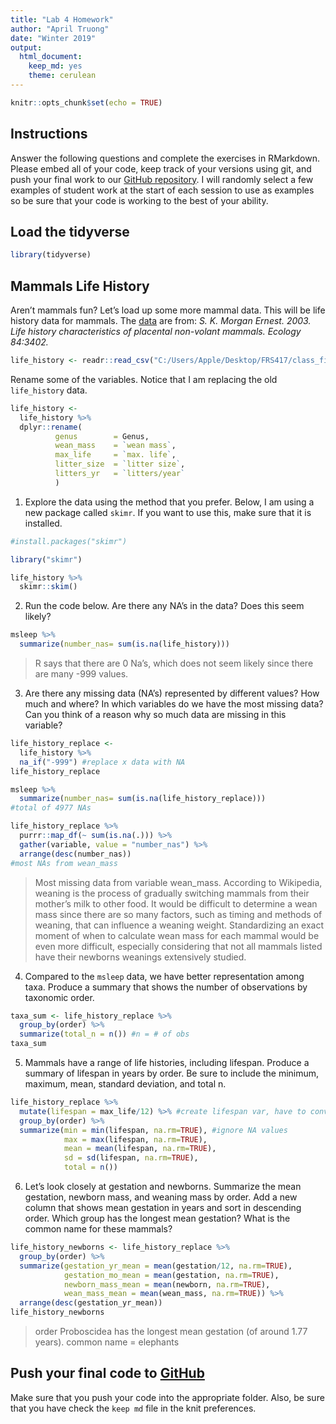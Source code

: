 ```yaml
---
title: "Lab 4 Homework"
author: "April Truong"
date: "Winter 2019"
output:
  html_document:
    keep_md: yes
    theme: cerulean
---
```


```r
knitr::opts_chunk$set(echo = TRUE)
```

## Instructions
Answer the following questions and complete the exercises in RMarkdown. Please embed all of your code, keep track of your versions using git, and push your final work to our [GitHub repository](https://github.com/FRS417-DataScienceBiologists). I will randomly select a few examples of student work at the start of each session to use as examples so be sure that your code is working to the best of your ability.

## Load the tidyverse
```r
library(tidyverse)
```

## Mammals Life History
Aren't mammals fun? Let's load up some more mammal data. This will be life history data for mammals. The [data](http://esapubs.org/archive/ecol/E084/093/) are from: *S. K. Morgan Ernest. 2003. Life history characteristics of placental non-volant mammals. Ecology 84:3402.*  

```r
life_history <- readr::read_csv("C:/Users/Apple/Desktop/FRS417/class_files-master/mammal_lifehistories_v2.csv")
```

Rename some of the variables. Notice that I am replacing the old `life_history` data.
```r
life_history <- 
  life_history %>% 
  dplyr::rename(
          genus        = Genus,
          wean_mass    = `wean mass`,
          max_life     = `max. life`,
          litter_size  = `litter size`,
          litters_yr   = `litters/year`
          )
```

1. Explore the data using the method that you prefer. Below, I am using a new package called `skimr`. If you want to use this, make sure that it is installed.
```r
#install.packages("skimr")
```

```r
library("skimr")
```

```r
life_history %>% 
  skimr::skim()
```

2. Run the code below. Are there any NA's in the data? Does this seem likely?
```r
msleep %>% 
  summarize(number_nas= sum(is.na(life_history)))
```
> R says that there are 0 Na's, which does not seem likely since there are many -999 values.

3. Are there any missing data (NA's) represented by different values? How much and where? In which variables do we have the most missing data? Can you think of a reason why so much data are missing in this variable?

```r
life_history_replace <- 
  life_history %>% 
  na_if("-999") #replace x data with NA
life_history_replace
```
```r
msleep %>% 
  summarize(number_nas= sum(is.na(life_history_replace))) 
#total of 4977 NAs

life_history_replace %>% 
  purrr::map_df(~ sum(is.na(.))) %>%
  gather(variable, value = "number_nas") %>%
  arrange(desc(number_nas))
#most NAs from wean_mass
```
> Most missing data from variable wean_mass. According to Wikipedia, weaning is the process of gradually switching mammals from their mother's milk to other food. It would be difficult to determine a wean mass since there are so many factors, such as timing and methods of weaning, that can influence a weaning weight. Standardizing an exact moment of when to calculate wean mass for each mammal would be even more difficult, especially considering that not all mammals listed have their newborns weanings extensively studied.


4. Compared to the `msleep` data, we have better representation among taxa. Produce a summary that shows the number of observations by taxonomic order.
```r
taxa_sum <- life_history_replace %>%
  group_by(order) %>% 
  summarize(total_n = n()) #n = # of obs
taxa_sum
```


5. Mammals have a range of life histories, including lifespan. Produce a summary of lifespan in years by order. Be sure to include the minimum, maximum, mean, standard deviation, and total n.
```r
life_history_replace %>%
  mutate(lifespan = max_life/12) %>% #create lifespan var, have to convert from months to years
  group_by(order) %>%
  summarize(min = min(lifespan, na.rm=TRUE), #ignore NA values
            max = max(lifespan, na.rm=TRUE),
            mean = mean(lifespan, na.rm=TRUE),
            sd = sd(lifespan, na.rm=TRUE),
            total = n())
```


6. Let's look closely at gestation and newborns. Summarize the mean gestation, newborn mass, and weaning mass by order. Add a new column that shows mean gestation in years and sort in descending order. Which group has the longest mean gestation? What is the common name for these mammals?
```r
life_history_newborns <- life_history_replace %>% 
  group_by(order) %>% 
  summarize(gestation_yr_mean = mean(gestation/12, na.rm=TRUE),
            gestation_mo_mean = mean(gestation, na.rm=TRUE),
            newborn_mass_mean = mean(newborn, na.rm=TRUE),
            wean_mass_mean = mean(wean_mass, na.rm=TRUE)) %>% 
  arrange(desc(gestation_yr_mean))
life_history_newborns
```
> order Proboscidea has the longest mean gestation (of around 1.77 years).
> common name = elephants

## Push your final code to [GitHub](https://github.com/FRS417-DataScienceBiologists)
Make sure that you push your code into the appropriate folder. Also, be sure that you have check the `keep md` file in the knit preferences.
